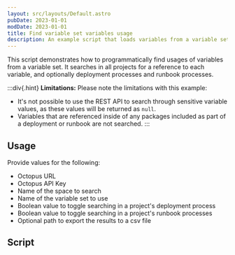 ```yaml
---
layout: src/layouts/Default.astro
pubDate: 2023-01-01
modDate: 2023-01-01
title: Find variable set variables usage
description: An example script that loads variables from a variable set and finds usages in project variables, and optionally deployment processes and runbooks.
---
```


This script demonstrates how to programmatically find usages of variables from a variable set. It searches in all projects for a reference to each variable, and optionally deployment processes and runbook processes.

:::div{.hint}
**Limitations:** 
Please note the limitations with this example:
- It's not possible to use the REST API to search through sensitive variable values, as these values will be returned as `null`.
- Variables that are referenced inside of any packages included as part of a deployment or runbook are not searched.
:::

## Usage

Provide values for the following:
- Octopus URL
- Octopus API Key
- Name of the space to search
- Name of the variable set to use
- Boolean value to toggle searching in a project's deployment process
- Boolean value to toggle searching in a project's runbook processes
- Optional path to export the results to a csv file

## Script

<FindVariableSetUsageScripts />
